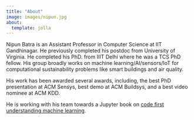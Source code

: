 ```yaml
---
title: "About"
image: images/nipun.jpg
about:
  template: jolla
---
```


Nipun Batra is an Assistant Professor in Computer Science at IIT Gandhinagar. He previously completed his postdoc from University of Virginia. He completed his PhD. from IIIT Delhi where he was a TCS PhD fellow. His group broadly works on machine learning/AI/sensors/IoT for computational sustainability problems like smart buildings and air quality.

His work has been awarded several awards, including, the best PhD presentation at ACM Sensys, best demo at ACM Buildsys, and a best video nominee at ACM KDD. 

He is working with his team towards a Jupyter book on [code first understanding machine learning](https://code-first-ml.github.io).